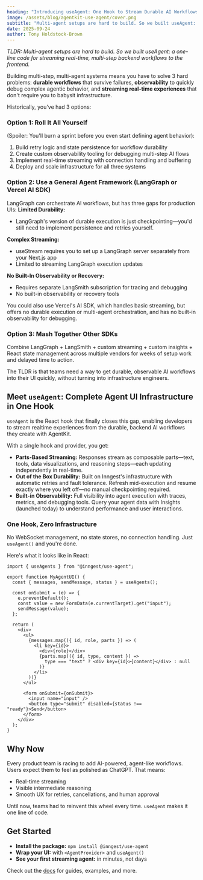 ```yaml
---
heading: "Introducing useAgent: One Hook to Stream Durable AI Workflows to the Frontend"
image: /assets/blog/agentkit-use-agent/cover.png
subtitle: "Multi-agent setups are hard to build. So we built useAgent: a one-line code for streaming real-time, multi-step backend workflows to the frontend."
date: 2025-09-24
author: Tony Holdstock-Brown
---
```


*TLDR: Multi-agent setups are hard to build. So we built useAgent: a one-line code for streaming real-time, multi-step backend workflows to the frontend.*

Building multi-step, multi-agent systems means you have to solve 3 hard problems: **durable workflows** that survive failures, **observability** to quickly debug complex agentic behavior, and **streaming real-time experiences** that don't require you to babysit infrastructure.

Historically, you've had 3 options:

### Option 1: **Roll It All Yourself**

(Spoiler: You'll burn a sprint before you even start defining agent behavior):

1. Build retry logic and state persistence for workflow durability
2. Create custom observability tooling for debugging multi-step AI flows
3. Implement real-time streaming with connection handling and buffering
4. Deploy and scale infrastructure for all three systems

### Option 2: **Use a General Agent Framework (LangGraph or Vercel AI SDK)**

LangGraph can orchestrate AI workflows, but has three gaps for production UIs:
**Limited Durability:**

- LangGraph's version of durable execution is just checkpointing—you'd still need to implement persistence and retries yourself.

**Complex Streaming:**

- useStream requires you to set up a LangGraph server separately from your Next.js app
- Limited to streaming LangGraph execution updates

**No Built-In Observability or Recovery:**

- Requires separate LangSmith subscription for tracing and debugging
- No built-in observability or recovery tools

You could also use Vercel's AI SDK, which handles basic streaming, but offers no durable execution or multi-agent orchestration, and has no built-in observability for debugging.

### Option 3: **Mash Together Other SDKs**

Combine LangGraph + LangSmith + custom streaming + custom insights + React state management across multiple vendors for weeks of setup work and delayed time to action.

The TLDR is that teams need a way to get durable, observable AI workflows into their UI quickly, without turning into infrastructure engineers.

## Meet `useAgent`: Complete Agent UI Infrastructure in One Hook

`useAgent` is the React hook that finally closes this gap, enabling developers to stream realtime experiences from the durable, backend AI workflows they create with AgentKit.

With a single hook and provider, you get:

- **Parts-Based Streaming:** Responses stream as composable parts—text, tools, data visualizations, and reasoning steps—each updating independently in real-time.
- **Out of the Box Durability:** Built on Inngest's infrastructure with automatic retries and fault tolerance. Refresh mid-execution and resume exactly where you left off—no manual checkpointing required.
- **Built-in Observability:** Full visibility into agent execution with traces, metrics, and debugging tools. Query your agent data with Insights (launched today) to understand performance and user interactions.

### **One Hook, Zero Infrastructure**

No WebSocket management, no state stores, no connection handling. Just `useAgent()` and you're done.

Here's what it looks like in React:

```tsx
import { useAgents } from "@inngest/use-agent";

export function MyAgentUI() {
  const { messages, sendMessage, status } = useAgents();

  const onSubmit = (e) => {
    e.preventDefault();
    const value = new FormData(e.currentTarget).get("input");
    sendMessage(value);
  };

  return (
    <div>
      <ul>
        {messages.map(({ id, role, parts }) => (
          <li key={id}>
            <div>{role}</div>
            {parts.map(({ id, type, content }) =>
              type === "text" ? <div key={id}>{content}</div> : null
            )}
          </li>
        ))}
      </ul>

      <form onSubmit={onSubmit}>
        <input name="input" />
        <button type="submit" disabled={status !== "ready"}>Send</button>
      </form>
    </div>
  );
}
```

## Why Now

Every product team is racing to add AI-powered, agent-like workflows. Users expect them to feel as polished as ChatGPT. That means:

- Real-time streaming
- Visible intermediate reasoning
- Smooth UX for retries, cancellations, and human approval

Until now, teams had to reinvent this wheel every time. `useAgent` makes it one line of code.

## Get Started

- **Install the package:** `npm install @inngest/use-agent`
- **Wrap your UI:** with `<AgentProvider>` and `useAgent()`
- **See your first streaming agent:** in minutes, not days

Check out the [docs](https://agentkit.inngest.com/streaming/overview?ref=blog-agentkit-use-agent) for guides, examples, and more.